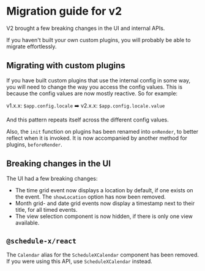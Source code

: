 # Migration guide for v2

V2 brought a few breaking changes in the UI and internal APIs.

If you haven't built your own custom plugins, you will probably be able to migrate effortlessly.

## Migrating with custom plugins

If you have built custom plugins that use the internal config in some way, you will need to change the
way you access the config values. This is because the config values are now mostly reactive. So for example:

v1.x.x: `$app.config.locale` ➡️ v2.x.x: `$app.config.locale.value`

And this pattern repeats itself across the different config values.

Also, the `init` function on plugins has been renamed into `onRender`, to better reflect when it is invoked. It is
now accompanied by another method for plugins, `beforeRender`.

## Breaking changes in the UI

The UI had a few breaking changes:
- The time grid event now displays a location by default, if one exists on the event. The `showLocation` option has
now been removed.
- Month grid- and date grid events now display a timestamp next to their title, for all timed events.
- The view selection component is now hidden, if there is only one view available.

## `@schedule-x/react`

The `Calendar` alias for the `ScheduleXCalendar` component has been removed. If you were using this API, use `ScheduleXCalendar` instead.

